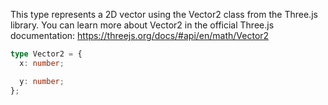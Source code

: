 This type represents a 2D vector using the Vector2 class from the Three.js library. You can learn more about Vector2 in the official Three.js documentation: https://threejs.org/docs/#api/en/math/Vector2

```ts
type Vector2 = {
  x: number;

  y: number;
};
```
